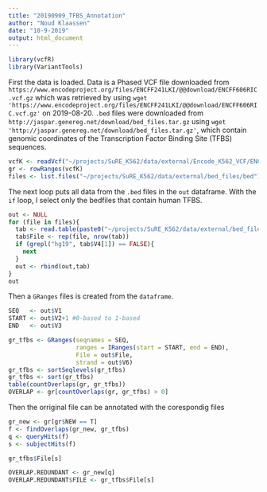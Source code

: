 ```yaml
---
title: "20190909_TFBS_Annotation"
author: "Noud Klaassen"
date: "10-9-2019"
output: html_document
---
```


```r
library(vcfR)
library(VariantTools)
```

First the data is loaded. Data is a Phased VCF file downloaded from `https://www.encodeproject.org/files/ENCFF241LKI/@@download/ENCFF606RIC.vcf.gz` which was retrieved by using `wget 'https://www.encodeproject.org/files/ENCFF241LKI/@@download/ENCFF606RIC.vcf.gz'` on 2019-08-20. `.bed` files were downloaded from `http://jaspar.genereg.net/download/bed_files.tar.gz` using `wget 'http://jaspar.genereg.net/download/bed_files.tar.gz'`, which contain genomic coordinates of the Transcription Factor Binding Site (TFBS) sequences. 
```r
vcfK <- readVcf("~/projects/SuRE_K562/data/external/Encode_K562_VCF/ENCFF606RIC.vcf.gz", genome = "hg19")
gr <- rowRanges(vcfK)
files <- list.files("~/projects/SuRE_K562/data/external/bed_files/bed")
```

The next loop puts all data from the `.bed` files in the `out` dataframe. With the `if` loop, I select only the bedfiles that contain human TFBS. 
```r
out <- NULL
for (file in files){
  tab <- read.table(paste0("~/projects/SuRE_K562/data/external/bed_files/bed/", file, sep=""), stringsAsFactors = FALSE)
  tab$File <- rep(file, nrow(tab))
  if (grepl("hg19", tab$V4[1]) == FALSE){
    next
  }
  out <- rbind(out,tab)
}
out
```

Then a `GRanges` files is created from the `dataframe`. 
```r
SEQ   <- out$V1
START <- out$V2+1 #0-based to 1-based
END   <- out$V3

gr_tfbs <- GRanges(seqnames = SEQ, 
                   ranges = IRanges(start = START, end = END), 
                   File = out$File, 
                   strand = out$V6)  
gr_tfbs <- sortSeqlevels(gr_tfbs)
gr_tfbs <- sort(gr_tfbs)
table(countOverlaps(gr, gr_tfbs))
OVERLAP <- gr[countOverlaps(gr, gr_tfbs) > 0]
```

Then the orriginal file can be annotated with the corespondig files
```r
gr_new <- gr[gr$NEW == T]
f <- findOverlaps(gr_new, gr_tfbs)
q <- queryHits(f)
s <- subjectHits(f)

gr_tfbs$File[s] 

OVERLAP.REDUNDANT <- gr_new[q]
OVERLAP.REDUNDANT$FILE <- gr_tfbs$File[s]
```
